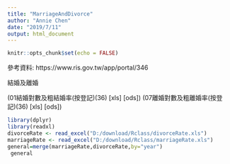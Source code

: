 ```yaml
---
title: "MarriageAndDivorce"
author: "Annie Chen"
date: "2019/7/11"
output: html_document
---
```


```r
knitr::opts_chunk$set(echo = FALSE)
```

參考資料:\r\n
https://www.ris.gov.tw/app/portal/346\r\n

結婚及離婚\r\n

(01結婚對數及粗結婚率(按登記)(36) [xls] [ods])\r\n
(07離婚對數及粗離婚率(按登記)(36) [xls] [ods])\r\n

```r
library(dplyr)
library(readxl)
divorceRate <- read_excel("D:/download/Rclass/divorceRate.xls")
marriageRate <- read_excel("D:/download/Rclass/marriageRate.xls")
general=merge(marriageRate,divorceRate,by="year")
 general
```

